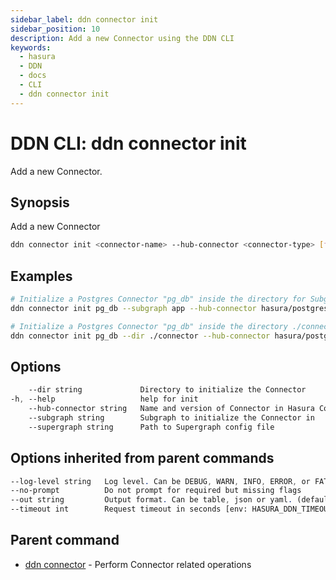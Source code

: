 ```yaml
---
sidebar_label: ddn connector init
sidebar_position: 10
description: Add a new Connector using the DDN CLI
keywords:
  - hasura
  - DDN
  - docs
  - CLI
  - ddn connector init
---
```


# DDN CLI: ddn connector init

Add a new Connector.

## Synopsis

Add a new Connector

```bash
ddn connector init <connector-name> --hub-connector <connector-type> [flags]
```

## Examples

```bash
# Initialize a Postgres Connector "pg_db" inside the directory for Subgraph "app"
ddn connector init pg_db --subgraph app --hub-connector hasura/postgres

# Initialize a Postgres Connector "pg_db" inside the directory ./connector
ddn connector init pg_db --dir ./connector --hub-connector hasura/postgres
```

## Options

```sass
    --dir string             Directory to initialize the Connector
-h, --help                   help for init
    --hub-connector string   Name and version of Connector in Hasura Connector Hub. ref: https://hasura.io/connectors (required)
    --subgraph string        Subgraph to initialize the Connector in
    --supergraph string      Path to Supergraph config file
```

## Options inherited from parent commands

```sass
--log-level string   Log level. Can be DEBUG, WARN, INFO, ERROR, or FATAL. (default "INFO")
--no-prompt          Do not prompt for required but missing flags
--out string         Output format. Can be table, json or yaml. (default "table")
--timeout int        Request timeout in seconds [env: HASURA_DDN_TIMEOUT] (default 100)
```

## Parent command

- [ddn connector](/cli/commands/ddn_connector) - Perform Connector related operations
